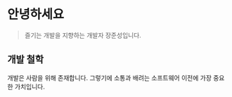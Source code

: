 # 안녕하세요

> 즐기는 개발을 지향하는 개발자 장준성입니다.

## 개발 철학

개발은 사람을 위해 존재합니다. 그렇기에 소통과 배려는 소프트웨어 이전에 가장 중요한 가치입니다.
